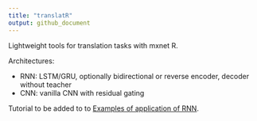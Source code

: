 ```yaml
---
title: "translatR"
output: github_document
---
```



Lightweight tools for translation tasks with mxnet R. 

Architectures: 

- RNN: LSTM/GRU, optionally bidirectional or reverse encoder, decoder without teacher  
- CNN: vanilla CNN with residual gating

Tutorial to be added to to [Examples of application of RNN](https://jeremiedb.github.io/mxnet_R_bucketing/index.html). 
